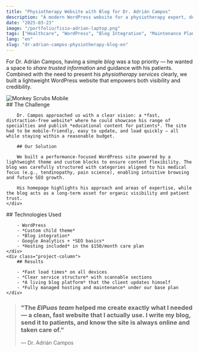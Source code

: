 ```yaml
---
title: "Physiotherapy Website with Blog for Dr. Adrián Campos"
description: "A modern WordPress website for a physiotherapy expert, designed to highlight specialties and enable easy blog publishing."
date: "2025-03-23"
image: "/portfolio/fisio-adrian-laptop.png"
tags: ["Healthcare", "WordPress", "Blog Integration", "Maintenance Plan"]
lang: "en"
slug: "dr-adrian-campos-physiotherapy-blog-en"
---
```



For Dr. Adrián Campos, having a simple *blog* was a top priority — he wanted a space to *share trusted information* and guidance with his patients. Combined with the need to present his *physiotherapy services* clearly, we built a lightweight WordPress website that empowers both visibility and credibility.

<div class="project-gallery">
    <div class="project-gallery-item">
        <Image src={image} width={727} height={1470} alt="Monkey Scrubs Mobile" loading="lazy" decoding="async" />
    </div>
    <div class="project-gallery-content">
        ## The Challenge

        Dr. Campos approached us with a clear vision: a *fast, distraction-free website* where he could showcase his range of specialties and publish *educational content for patients*. The site had to be mobile-friendly, easy to update, and load quickly — all while staying within a reasonable budget.

        ## Our Solution

        We built a performance-focused WordPress site powered by a lightweight theme and custom blocks to ensure content flexibility. The blog was carefully structured with categories aligned to his medical focus (e.g., tendinopathy, pain science), enabling intuitive browsing and future SEO growth.

        His homepage highlights his approach and areas of expertise, while the blog acts as a long-term asset for organic visibility and patient trust.
    </div>
</div>

<div class="project-columns">
    <div class="project-column">
        ## Technologies Used

        - WordPress
        - *Custom child theme*
        - *Blog integration*
        - Google Analytics + *SEO basics*
        - *Hosting included* in the $150/month care plan
    </div>
    <div class="project-column">
        ## Results

        - *Fast load times* on all devices
        - *Clear service structure* with scannable sections
        - *A living blog platform* that the client updates himself
        - *Fully managed hosting and maintenance* under our base plan
    </div>
</div>

> ### "The *ElPuas team* helped me create exactly what I needed — a clean, fast website that I actually use. I write my blog, send it to patients, and know the site is always online and taken care of.”
> 
> — Dr. Adrián Campos